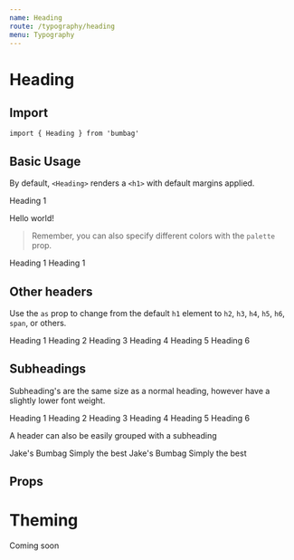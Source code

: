 ```yaml
---
name: Heading
route: /typography/heading
menu: Typography
---
```



# Heading

## Import

`import { Heading } from 'bumbag'`

## Basic Usage

By default, `<Heading>` renders a `<h1>` with default margins applied.

<Playground>
  <Heading>Heading 1</Heading>
  <p>Hello world!</p>
</Playground>

> Remember, you can also specify different colors with the `palette` prop.

<Playground>
  <Heading palette="success">Heading 1</Heading>
  <Heading palette="danger">Heading 1</Heading>
</Playground>

## Other headers

Use the `as` prop to change from the default `h1` element to `h2`, `h3`, `h4`, `h5`, `h6`, `span`, or others.

<Playground>
  <Heading>Heading 1</Heading>
  <Heading as="h2">Heading 2</Heading>
  <Heading as="h3">Heading 3</Heading>
  <Heading as="h4">Heading 4</Heading>
  <Heading as="h5">Heading 5</Heading>
  <Heading as="h6">Heading 6</Heading>
</Playground>

## Subheadings

Subheading's are the same size as a normal heading, however have a slightly lower font weight.

<Playground>
  <Heading isSubHeading>Heading 1</Heading>
  <Heading as="h2" isSubHeading>Heading 2</Heading>
  <Heading as="h3" isSubHeading>Heading 3</Heading>
  <Heading as="h4" isSubHeading>Heading 4</Heading>
  <Heading as="h5" isSubHeading>Heading 5</Heading>
  <Heading as="h6" isSubHeading>Heading 6</Heading>
</Playground>

A header can also be easily grouped with a subheading

<Playground>
  <Heading>Jake's Bumbag</Heading>
  <Heading as="h3" isSubHeading>Simply the best</Heading>
  <Heading as="h3">Jake's Bumbag</Heading>
  <Heading as="h5" isSubHeading>Simply the best</Heading>
</Playground>

## Props

<PropsTable of={Heading} />

# Theming

Coming soon
